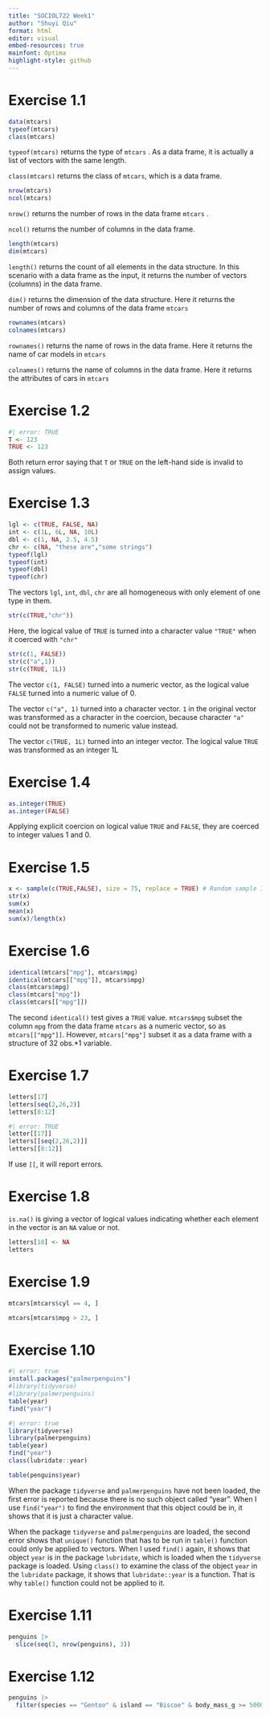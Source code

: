 ```yaml
---
title: "SOCIOL722 Week1"
author: "Shuyi Qiu"
format: html
editor: visual
embed-resources: true
mainfont: Optima
highlight-style: github
---
```


# Exercise 1.1

```r
data(mtcars)
typeof(mtcars)
class(mtcars)
```

`typeof(mtcars)` returns the type of `mtcars` . As a data frame, it is actually a list of vectors with the same length.

`class(mtcars)` returns the class of `mtcars`, which is a data frame.

```r
nrow(mtcars)
ncol(mtcars)
```

`nrow()` returns the number of rows in the data frame `mtcars` .

`ncol()` returns the number of columns in the data frame.

```r
length(mtcars)
dim(mtcars)
```

`length()` returns the count of all elements in the data structure. In this scenario with a data frame as the input, it returns the number of vectors (columns) in the data frame.

`dim()` returns the dimension of the data structure. Here it returns the number of rows and columns of the data frame `mtcars`

```r
rownames(mtcars)
colnames(mtcars)
```

`rownames()` returns the name of rows in the data frame. Here it returns the name of car models in `mtcars`

`colnames()` returns the name of columns in the data frame. Here it returns the attributes of cars in `mtcars`

# Exercise 1.2

```r
#| error: TRUE
T <- 123
TRUE <- 123
```

Both return error saying that `T` or `TRUE` on the left-hand side is invalid to assign values.

# Exercise 1.3

```r
lgl <- c(TRUE, FALSE, NA)
int <- c(1L, 6L, NA, 10L)
dbl <- c(1, NA, 2.5, 4.5)
chr <- c(NA, "these are","some strings")
typeof(lgl)
typeof(int)
typeof(dbl)
typeof(chr)
```

The vectors `lgl`, `int`, `dbl`, `chr` are all homogeneous with only element of one type in them.

```r
str(c(TRUE,"chr"))
```

Here, the logical value of `TRUE` is turned into a character value `"TRUE"` when it coerced with `"chr"`

```r
str(c(1, FALSE))
str(c("a",1))
str(c(TRUE, 1L))
```

The vector `c(1, FALSE)` turned into a numeric vector, as the logical value `FALSE` turned into a numeric value of 0.

The vector `c("a", 1)` turned into a character vector. `1` in the original vector was transformed as a character in the coercion, because character `"a"` could not be transformed to numeric value instead.

The vector `c(TRUE, 1L)` turned into an integer vector. The logical value `TRUE` was transformed as an integer 1L

# Exercise 1.4

```r
as.integer(TRUE)
as.integer(FALSE)
```

Applying explicit coercion on logical value `TRUE` and `FALSE`, they are coerced to integer values 1 and 0.

# Exercise 1.5

```r
x <- sample(c(TRUE,FALSE), size = 75, replace = TRUE) # Random sample 75 T/F values into a vector x
str(x)
sum(x)
mean(x)
sum(x)/length(x)
```

# Exercise 1.6

```r
identical(mtcars["mpg"], mtcars$mpg)
identical(mtcars[["mpg"]], mtcars$mpg)
class(mtcars$mpg)
class(mtcars["mpg"])
class(mtcars[["mpg"]])
```

The second `identical()` test gives a `TRUE` value. `mtcars$mpg` subset the column `mpg` from the data frame `mtcars` as a numeric vector, so as `mtcars[["mpg"]]`. However, `mtcars["mpg"]` subset it as a data frame with a structure of 32 obs.\*1 variable.

# Exercise 1.7

```r
letters[17]
letters[seq(2,26,2)]
letters[8:12]
```

```r
#| error: TRUE
letter[[17]]
letters[[seq(2,26,2)]]
letters[[8:12]]
```

If use `[[`, it will report errors.

# Exercise 1.8

`is.na()` is giving a vector of logical values indicating whether each element in the vector is an `NA` value or not.

```r
letters[18] <- NA
letters
```

# Exercise 1.9

```r
mtcars[mtcars$cyl == 4, ]
```

```r
mtcars[mtcars$mpg > 23, ]
```

# Exercise 1.10

```r
#| error: true
install.packages("palmerpenguins")
#library(tidyverse)
#library(palmerpenguins)
table(year)
find("year")
```

```r
#| error: true
library(tidyverse)
library(palmerpenguins)
table(year)
find("year")
class(lubridate::year)
```

```r
table(penguins$year)
```

When the package `tidyverse` and `palmerpenguins` have not been loaded, the first error is reported because there is no such object called "year". When I use `find("year")` to find the environment that this object could be in, it shows that it is just a character value.

When the package `tidyverse` and `palmerpenguins` are loaded, the second error shows that `unique()` function that has to be run in `table()` function could only be applied to vectors. When I used `find()` again, it shows that object `year` is in the package `lubridate`, which is loaded when the `tidyverse` package is loaded. Using `class()` to examine the class of the object `year` in the `lubridate` package, it shows that `lubridate::year` is a function. That is why `table()` function could not be applied to it.

# Exercise 1.11

```r
penguins |>
  slice(seq(3, nrow(penguins), 3))
```

# Exercise 1.12

```r
penguins |>
  filter(species == "Gentoo" & island == "Biscoe" & body_mass_g >= 5000 & body_mass_g <= 5500)
```
